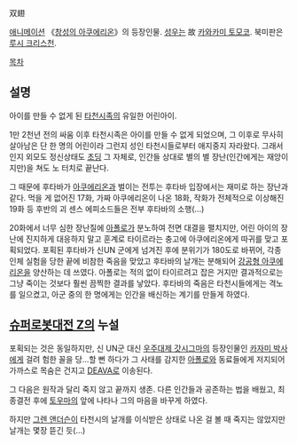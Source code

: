 双翅

[[애니메이션]] 《[[창성의 아쿠에리온]]》의 등장인물. [[성우]]는 故 [[카와카미 토모코]]. 북미판은 [[루시 크리스천]].

[[목차]]
== 설명 ==
아이를 만들 수 없게 된 [[타천시]]족의 유일한 어린아이.

1만 2천년 전의 싸움 이후 타천시족은 아이를 만들 수 없게 되었으며, 그 이후로 무사히 살아남은 단 한 명의 어린이라 그런지 성인 타천시들로부터 애지중지 자라왔다. 그래서인지 외모도 정신상태도 [[초딩]] 그 자체로, 인간들 상대로 별의 별 장난(인간에게는 재앙이지만)을 쳐도 노 터치로 끝난다.

그 때문에 후타바가 [[아쿠에리온]]과 벌이는 전투는 후타바 입장에서는 재미로 하는 장난과 같다. 먹을 게 없어진 17화, 가짜 아쿠에리온이 나온 18화, 작화가 전체적으로 이상해진 19화 등 후반의 괴 센스 에피소드들은 전부 후타바의 소행(...)

20화에서 너무 심한 장난질에 [[아폴로]]가 분노하여 전면 대결을 펼치지만, 어린 아이의 장난에 진지하게 대응하지 말고 훈계로 타이르라는 충고에 아쿠에리온에게 따귀를 맞고 포획되었다. 포획된 후타바가 신UN 군에게 넘겨진 후에 분위기가 180도로 바뀌어, 각종 인체 실험을 당한 끝에 비참한 죽음을 맞았고 후타바의 날개는 분해되어 [[강공형 아쿠에리온]]을 양산하는 데 쓰였다. 아폴로는 적의 없이 타이르려고 잡은 거지만 결과적으로는 그냥 죽이는 것보다 훨씬 끔찍한 결과를 낳았다. 후타바의 죽음은 타천시들에게는 격노를 일으켰고, 아군 중의 한 명에게는 인간을 배신하는 계기를 만들게 하였다. 

== [[슈퍼로봇대전 Z]]의 누설 ==
포획되는 것은 동일하지만, 신 UN군 대신 [[우주대제 갓시그마]]의 등장인물인 [[카자미 박사]]에게 걸려 험한 꼴을 당...할 뻔 하다가 그 사태를 감지한 [[아폴로]]와 동료들에게 저지되어 가까스로 목숨은 건지고 [[DEAVA]]로 이송된다. 

그 다음은 원작과 달리 죽지 않고 끝까지 생존. 다른 인간들과 공존하는 법을 배웠고, 최종결전 후에 [[토우마]]의 앞에 나타나 그의 마음을 바꾸게 하였다.

하지만 [[그렌 앤더슨]]이 타천시의 날개를 이식받은 상태로 나온 걸 볼 때 죽지는 않았지만 날개는 몇장 뜯긴 듯(...)

